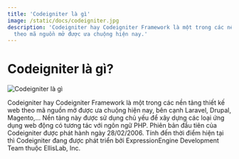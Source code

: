 ```yaml
---
title: 'Codeigniter là gì'
image: /static/docs/codeigniter.jpg
description: 'Codeigniter hay Codeigniter Framework là một trong các nền tảng thiết kế web
  theo mã nguồn mở được ưa chuộng hiện nay.'
---
```


# Codeigniter là gì?

![Codeigniter là gì](/static/docs/codeigniter.jpg)

Codeigniter hay Codeigniter Framework là một trong các nền tảng thiết kế web
theo mã nguồn mở được ưa chuộng hiện nay, bên cạnh Laravel, Drupal, Magento,…
Nền tảng này được sử dụng chủ yếu để xây dựng các loại ứng dụng web động có
tương tác với ngôn ngữ PHP. Phiên bản đầu tiên của Codeigniter được phát hành
ngày 28/02/2006. Tính đến thời điểm hiện tại thì Codeigniter đang được phát
triển bởi ExpressionEngine Development Team thuộc EllisLab, Inc.
